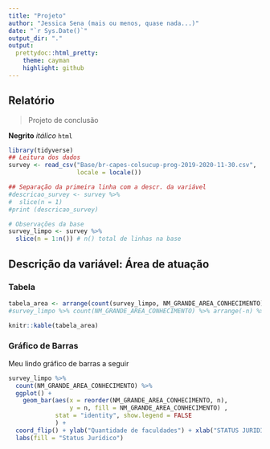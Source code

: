 ```yaml
---
title: "Projeto"
author: "Jessica Sena (mais ou menos, quase nada...)"
date: "`r Sys.Date()`"
output_dir: "."
output:
  prettydoc::html_pretty:
    theme: cayman
    highlight: github
---
```


## Relatório

> Projeto de conclusão


**Negrito**  *itálico* `html`

```r
library(tidyverse)
## Leitura dos dados
survey <- read_csv("Base/br-capes-colsucup-prog-2019-2020-11-30.csv",  
                   locale = locale())

## Separação da primeira linha com a descr. da variável
#descricao_survey <- survey %>% 
#  slice(n = 1)
#print (descricao_survey)

# Observações da base
survey_limpo <- survey %>% 
  slice(n = 1:n()) # n() total de linhas na base
```


## Descrição da variável: Área de atuação

### Tabela

```r
tabela_area <- arrange(count(survey_limpo, NM_GRANDE_AREA_CONHECIMENTO), -n)
#survey_limpo %>% count(NM_GRANDE_AREA_CONHECIMENTO) %>% arrange(-n) %>% kable()

knitr::kable(tabela_area)
```

### Gráfico de Barras

Meu lindo gráfico de barras a seguir
```r
survey_limpo %>% 
  count(NM_GRANDE_AREA_CONHECIMENTO) %>% 
  ggplot() +
    geom_bar(aes(x = reorder(NM_GRANDE_AREA_CONHECIMENTO, n), 
                 y = n, fill = NM_GRANDE_AREA_CONHECIMENTO) , 
             stat = "identity", show.legend = FALSE
             ) +
  coord_flip() + ylab("Quantidade de faculdades") + xlab("STATUS JURIDICO") +
  labs(fill = "Status Jurídico")
```





